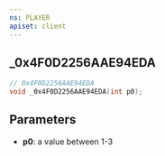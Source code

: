 ```yaml
---
ns: PLAYER
apiset: client
---
```

## _0x4F0D2256AAE94EDA

```c
// 0x4F0D2256AAE94EDA
void _0x4F0D2256AAE94EDA(int p0);
```


## Parameters
* **p0**: a value between 1-3
